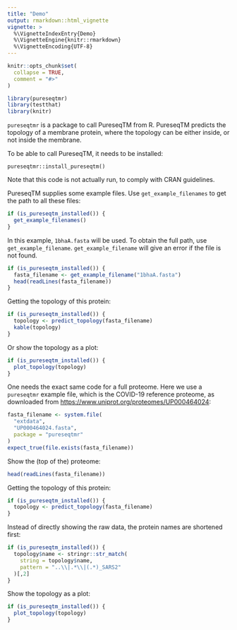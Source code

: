 ```yaml
---
title: "Demo"
output: rmarkdown::html_vignette
vignette: >
  %\VignetteIndexEntry{Demo}
  %\VignetteEngine{knitr::rmarkdown}
  %\VignetteEncoding{UTF-8}
---
```


```r
knitr::opts_chunk$set(
  collapse = TRUE,
  comment = "#>"
)
```

```r
library(pureseqtmr)
library(testthat)
library(knitr)
```

`pureseqtmr` is a package to call PureseqTM from R.
PureseqTM predicts the topology of a membrane protein, where the topology can
be either inside, or not inside the membrane.

To be able to call PureseqTM, it needs to be installed:

```
pureseqtmr::install_pureseqtm()
```

Note that this code is not actually run, to comply with CRAN guidelines.

PureseqTM supplies some example files. Use `get_example_filenames` to
get the path to all these files:

```r
if (is_pureseqtm_installed()) {
  get_example_filenames()
}
```

In this example, `1bhaA.fasta` will be used. To obtain the full path,
use `get_example_filename`. `get_example_filename` will give an
error if the file is not found.

```r
if (is_pureseqtm_installed()) {
  fasta_filename <- get_example_filename("1bhaA.fasta")
  head(readLines(fasta_filename))
}
```

Getting the topology of this protein:

```r
if (is_pureseqtm_installed()) {
  topology <- predict_topology(fasta_filename)
  kable(topology)
}
```

Or show the topology as a plot:

```r
if (is_pureseqtm_installed()) {
  plot_topology(topology)
}
```

One needs the exact same code for a full proteome.
Here we use a `pureseqtmr` example file,
which is the COVID-19 reference proteome,
as downloaded from [https://www.uniprot.org/proteomes/UP000464024](https://www.uniprot.org/proteomes/UP000464024):

```r
fasta_filename <- system.file(
  "extdata", 
  "UP000464024.fasta", 
  package = "pureseqtmr"
)
expect_true(file.exists(fasta_filename))
```
Show the (top of the) proteome:

```r
head(readLines(fasta_filename))
```

Getting the topology of this protein:

```r
if (is_pureseqtm_installed()) {
  topology <- predict_topology(fasta_filename)
}
```

Instead of directly showing the raw data, the protein names
are shortened first:

```r
if (is_pureseqtm_installed()) {
  topology$name <- stringr::str_match(
    string = topology$name,
    pattern = "..\\|.*\\|(.*)_SARS2"
  )[,2]
}
```

Show the topology as a plot:

```r
if (is_pureseqtm_installed()) {
  plot_topology(topology)
}
```
